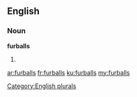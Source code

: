 ==English==

===Noun===
'''furballs'''

# {{plural of|[[furball]]}}

[[Category:English plurals]]

[[ar:furballs]]
[[fr:furballs]]
[[ku:furballs]]
[[my:furballs]]